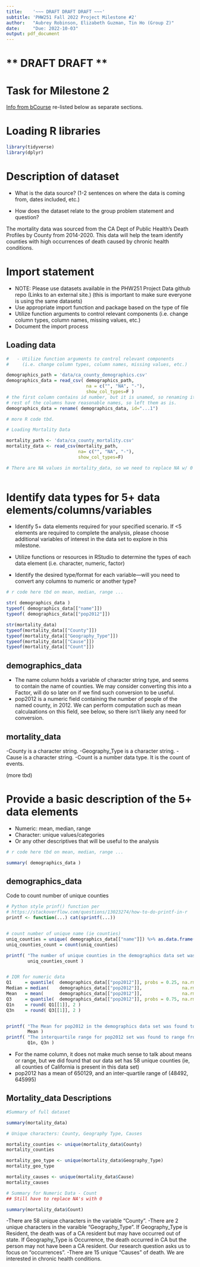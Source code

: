 ```yaml
---
title:    '~~~ DRAFT DRAFT DRAFT ~~~'
subtitle: 'PHW251 Fall 2022 Project Milestone #2'
author:   "Aubrey Robinson, Elizabeth Guzman, Tin Ho (Group Z)"
date:     "Due: 2022-10-03"
output: pdf_document
---
```


# ** DRAFT  DRAFT **

# Task for Milestone 2

[Info from bCourse](https://bcourses.berkeley.edu/courses/1517565/assignments/8454501)
re-listed below as separate sections.


# Loading R libraries

```r
library(tidyverse)
library(dplyr)

```
\newpage


# Description of dataset

-  What is the data source? (1-2 sentences on where the data is coming from, dates included, etc.)

- How does the dataset relate to the group problem statement and question?


The mortality data was sourced from the CA Dept of Public Health's Death 
Profiles by County from 2014-2020. This data will help the team identify 
counties with high occurrences of death caused by chronic health conditions. 


\newpage



# Import statement
  - NOTE: Please use datasets available in the PHW251 Project Data github repo (Links to an external site.) (this is important to make sure everyone is using the same datasets)
  - Use appropriate import function and package based on the type of file
  - Utilize function arguments to control relevant components (i.e. change column types, column names, missing values, etc.)
  - Document the import process




## Loading data

```r

#   - Utilize function arguments to control relevant components 
#     (i.e. change column types, column names, missing values, etc.)

demographics_path = 'data/ca_county_demographics.csv'
demographics_data = read_csv( demographics_path, 
                              na = c("", "NA", "-"), 
                              show_col_types=F )
# the first column contains id number, but it is unamed, so renaming it
# rest of the columns have reasonable names, so left them as is.
demographics_data = rename( demographics_data, id="...1")

# more R code tbd.

# Loading Mortality Data 

mortality_path <- 'data/ca_county_mortality.csv'
mortality_data <- read_csv(mortality_path, 
                           na= c("", "NA", "-"),
                           show_col_types=F)

# There are NA values in mortality_data, so we need to replace NA w/ 0
 
```



\newpage


# Identify data types for 5+ data elements/columns/variables
  
  
  - Identify 5+ data elements required for your specified scenario. If <5 elements are required to complete the analysis, please choose additional variables of interest in the data set to explore in this milestone.
  
  - Utilize functions or resources in RStudio to determine the types of each data element (i.e. character, numeric, factor)
  
  - Identify the desired type/format for each variable—will you need to convert any columns to numeric or another type?
  

```r

# r code here tbd on mean, median, range ...

str( demographics_data )
typeof( demographics_data[["name"]])
typeof( demographics_data[["pop2012"]])

str(mortality_data)
typeof(mortality_data[["County"]])
typeof(mortality_data[["Geography_Type"]])
typeof(mortality_data[["Cause"]])
typeof(mortality_data[["Count"]])


```

## demographics_data

- The name column holds a variable of character string type, and seems to contain the name of counties.  We may consider converting this into a Factor, will do so later on if we find such conversion to be useful.  
- pop2012 is a numeric field containing the number of people of the named county, in 2012.  We can perform computation such as mean calculaations on this field, see below, so there isn't likely any need for conversion.

## mortality_data

-County is a character string. 
-Geography_Type is a character string. 
-Cause is a character string.
-Count is a number data type. It is the count of events.



(more tbd)
  
  
\newpage 

# Provide a basic description of the 5+ data elements

  - Numeric: mean, median, range
  - Character:  unique values/categories
  - Or any other descriptives that will be useful to the analysis

```r

# r code here tbd on mean, median, range ...

summary( demographics_data )

```


## demographics_data

Code to count number of unique counties

```r

# Python style prinf() function per 
# https://stackoverflow.com/questions/13023274/how-to-do-printf-in-r
printf <- function(...) cat(sprintf(...))


# count number of unique name (ie counties)
uniq_counties = unique( demographics_data[["name"]]) %>% as.data.frame()
uniq_counties_count = count(uniq_counties)

printf( "The number of unique counties in the demographics data set was: %g", 
        uniq_counties_count )


# IQR for numeric data
Q1     = quantile(  demographics_data[["pop2012"]], probs = 0.25, na.rm=T )
Median = median(    demographics_data[["pop2012"]],               na.rm=T )
Mean   = mean(      demographics_data[["pop2012"]],               na.rm=T )
Q3     = quantile(  demographics_data[["pop2012"]], probs = 0.75, na.rm=T )
Q1n    = round( Q1[[1]], 2 )
Q3n    = round( Q3[[1]], 2 )


printf( "The Mean for pop2012 in the demographics data set was found to be: %g", 
        Mean )
printf( "The interquartile range for pop2012 set was found to range from %g to %g",
        Q1n, Q3n )

```

- For the name column, it does not make much sense to talk about means or range, but we did found that our data set has 58 unique counties (ie, all counties of California is present in this data set)
- pop2012 has a mean of 650129, and an inter-quartile range of (48492, 645995)

## Mortality_data Descriptions

```r

#Summary of full dataset

summary(mortality_data)

# Unique characters: County, Geography Type, Causes

mortality_counties <- unique(mortality_data$County)
mortality_counties

mortality_geo_type <- unique(mortality_data$Geography_Type)
mortality_geo_type

mortality_causes <- unique(mortality_data$Cause)
mortality_causes

# Summary for Numeric Data - Count 
## Still have to replace NA's with 0

summary(mortality_data$Count)

```

-There are 58 unique characters in the variable "County". 
-There are 2 unique characters in the varaible "Geography_Type". 
If Geography_Type is Resident, the death was of a CA resident but may have 
occurred out of state. If Geography_Type is Occurrence, the death occurred in
CA but the person may not have been a CA resident. Our research question asks 
us to focus on "occurrences".
-There are 15 unique "Causes" of death. We are interested in
chronic health conditions. 
